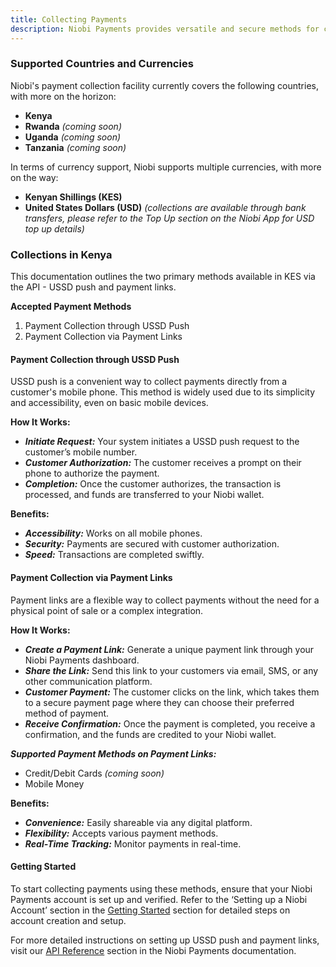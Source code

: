 ```yaml
---
title: Collecting Payments
description: Niobi Payments provides versatile and secure methods for collecting payments from customers.
---
```


### Supported Countries and Currencies

Niobi's payment collection facility currently covers the following countries, with more on the horizon:

- **Kenya**
- **Rwanda** *(coming soon)*
- **Uganda** *(coming soon)*
- **Tanzania** *(coming soon)*

In terms of currency support, Niobi supports multiple currencies, with more on the way:

- **Kenyan Shillings (KES)**
- **United States Dollars (USD)** *(collections are available through bank transfers, please refer to the Top Up section on the Niobi App for USD top up details)*

### Collections in Kenya
This documentation outlines the two primary methods available in KES via the API -  USSD push and payment links.

**Accepted Payment Methods**
1. Payment Collection through USSD Push
2. Payment Collection via Payment Links

#### Payment Collection through USSD Push

USSD push is a convenient way to collect payments directly from a customer's mobile phone. This method is widely used due to its simplicity and accessibility, even on basic mobile devices.

**How It Works:**

- ***Initiate Request:*** Your system initiates a USSD push request to the customer’s mobile number.
- ***Customer Authorization:*** The customer receives a prompt on their phone to authorize the payment.
- ***Completion:*** Once the customer authorizes, the transaction is processed, and funds are transferred to your Niobi wallet.

**Benefits:**

- ***Accessibility:*** Works on all mobile phones.
-  ***Security:*** Payments are secured with customer authorization.
- ***Speed:*** Transactions are completed swiftly.


#### Payment Collection via Payment Links
Payment links are a flexible way to collect payments without the need for a physical point of sale or a complex integration.

**How It Works:**
- ***Create a Payment Link:*** Generate a unique payment link through your Niobi Payments dashboard.
- ***Share the Link:*** Send this link to your customers via email, SMS, or any other communication platform.
- ***Customer Payment:*** The customer clicks on the link, which takes them to a secure payment page where they can choose their preferred method of payment.
- ***Receive Confirmation:*** Once the payment is completed, you receive a confirmation, and the funds are credited to your 
Niobi wallet.

***Supported Payment Methods on Payment Links:***
- Credit/Debit Cards *(coming soon)*
- Mobile Money

**Benefits:**

- ***Convenience:*** Easily shareable via any digital platform.
- ***Flexibility:*** Accepts various payment methods.
- ***Real-Time Tracking:*** Monitor payments in real-time.

#### Getting Started
To start collecting payments using these methods, ensure that your Niobi Payments account is set up and verified. Refer to the ‘Setting up a Niobi Account’ section in the [Getting Started](https://docs.niobi.co/quickstart) section for detailed steps on account creation and setup.

For more detailed instructions on setting up USSD push and payment links, visit our [API Reference](https://docs.niobi.co/api-reference/introduction) section in the Niobi Payments documentation.